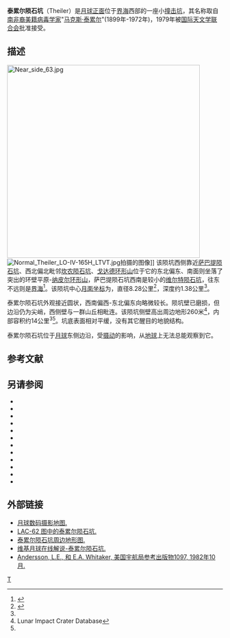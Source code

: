 {{lunar crater data|
 image=Theiler crater AS17-M-0266.jpg|240px|
 caption=[[阿波罗17号|阿波罗17号]]测绘相机拍摄的图像|
 latitude=13.36|
 N_or_S=N|
 longitude=82.85|
 E_or_W=E|
 diameter=8.28公里|
 depth=1.38公里|
 colong=277|
 eponym=[[马克斯·泰累尔|马克斯·泰累尔]]}}
'''泰累尔陨石坑'''（Theiler）是[[月球正面|月球正面]]位于[[界海|界海]]西部的一座小[[撞击坑|撞击坑]]，其名称取自[[南非|南非裔]][[美国|美籍]][[病毒学家|病毒学家]]"[[马克斯·泰累尔|马克斯·泰累尔]]"(1899年-1972年)，1979年被[[国际天文学联合会|国际天文学联合会]]批准接受。

==描述==  
[[Image:Near_side_63.jpg|450px]]  
[[Image:Normal_Theiler_LO-IV-165H_LTVT.jpg|thumb]]拍摄的图像]]
该陨坑西侧靠近[[萨巴提陨石坑|萨巴提陨石坑]]、西北偏北毗邻[[坎农环形山|坎农陨石坑]]、[[戈达德陨石坑|戈达德环形山]]位于它的东北偏东、南面则坐落了突出的环壁平原-[[纳皮尔环形山|纳皮尔环形山]]，萨巴提陨石坑西南是较小的[[维尔特陨石坑|维尔特陨石坑]]，往东不远则是[[界海|界海]]<ref>{{Cite web |url=http://planetarynames.wr.usgs.gov/images/Lunar/lac_63_wac.pdf |title=Crater Theiler on the map LAC-63. |accessdate=2017-01-29 |archive-date=2016-12-27 |archive-url=https://web.archive.org/web/20161227055326/https://planetarynames.wr.usgs.gov/images/Lunar/lac_63_wac.pdf |dead-url=no }}</ref>。该陨坑中心[[月面坐标|月面坐标]]为{{Coord|13.36|N|82.85|E|globe:Moon|nogoogle=1|noosm=1}}，直径8.28公里<ref name="IAU">{{Cite web |url=http://planetarynames.wr.usgs.gov/Feature/5893 |title=Directory of the International Astronomical Union |accessdate=2017-01-29 |archive-date=2017-08-25 |archive-url=https://web.archive.org/web/20170825063647/https://planetarynames.wr.usgs.gov/Feature/5893 |dead-url=no }}</ref>，深度约1.38公里<ref name="LICD"/>。

泰累尔陨石坑外观接近圆状，西南偏西-东北偏东向略微较长。陨坑壁已磨损，但边沿仍为尖峭，西侧壁与一群山丘相毗连。该陨坑侧壁高出周边地形260米<ref name=LICD>Lunar Impact Crater Database</ref>，内部容积约14公里<sup>3</sup><ref name="LICD"/>。坑底表面相对平缓，没有其它醒目的地貌结构。

泰累尔陨石坑位于[[月球正面|月球]]东侧边沿，受[[天平动|摄动]]的影响，从[[地球|地球]]上无法总能观察到它。

==参考文献==
{{Reflist}}

==另请参阅==
{{refbegin}}
* {{cite book
  | last1 = Andersson
  | first1 = L. E.
  | last2 = Whitaker
  | first2 = E. A.
  | authorlink2 = Ewen Whitaker
  | date = 1982
  | title = [[NASA|NASA]] Catalogue of Lunar Nomenclature
  | publisher = NASA RP-1097
  | ref = harv
  }}
* {{cite web
  | last = Blue
  | first = Jennifer
  | date = July 25, 2007
  | title = Gazetteer of Planetary Nomenclature
  | publisher = [[United_States_Geological_Survey|USGS]]
  | url = http://planetarynames.wr.usgs.gov/
  | accessdate = 2007-08-05
  | ref = harv
  | archive-date = 2012-04-08
  | archive-url = https://www.webcitation.org/66mXDr4G9?url=http://planetarynames.wr.usgs.gov/
  | dead-url = no
  }}
* {{cite book
  | last1 = Bussey
  | first1 = B.
  | authorlink1 = Ben Bussey
  | last2 = Spudis
  | first2 = P.
  | authorlink2 = Paul Spudis
  | date = 2004
  | title = The Clementine Atlas of the Moon
  | publisher = Cambridge University Press
  | location = New York
  | isbn = 978-0-521-81528-4
  | ref = harv
  }}
* {{cite book
  | last1 = Cocks
  | first1 = Elijah E.
  | last2 = Cocks
  | first2 = Josiah C.
  | date = 1995
  | title = Who's Who on the Moon: A Biographical Dictionary of Lunar Nomenclature
  | url = https://archive.org/details/isbn_9780936389271
  | publisher = Tudor Publishers
  | isbn = 978-0-936389-27-1
  | ref = harv
  }}
* {{cite web
  | last = McDowell
  | first = Jonathan
  | date = July 15, 2007
  | url = http://host.planet4589.org/astro/lunar/
  | title = Lunar Nomenclature
  | publisher = Jonathan's Space Report
  | accessdate = 2007-10-24
  | ref = harv
  | archive-date = 2012-05-26
  | archive-url = https://www.webcitation.org/67wcYNfK3?url=http://host.planet4589.org/astro/lunar/
  | dead-url = no
  }}
* {{cite journal| last1 = Menzel| first1 = D. H.| last2 = Minnaert| first2 = M.| last3 = Levin| first3 = B.| last4 = Dollfus| first4 = A.| last5 = Bell| first5 = B.| title = Report on Lunar Nomenclature by the Working Group of Commission 17 of the IAU| doi = 10.1007/BF00171763| journal = Space Science Reviews| volume = 12| issue = 2| pages = 136–186| date = 1971| bibcode = 1971SSRv...12..136M| ref = harv}}
* {{cite book
  | first = Patrick
  | last = Moore
  | authorlink = Patrick Moore
  | date = 2001
  | title = On the Moon
  | url = https://archive.org/details/patrickmooreonmo00patr
  | publisher = Sterling Publishing Co.
  | isbn = 978-0-304-35469-6
  | ref = harv
  }}
* {{cite book
  | first = Fred W.
  | last = Price
  | date = 1988
  | title = The Moon Observer's Handbook
  | publisher = Cambridge University Press
  | isbn = 978-0-521-33500-3
  | ref = harv
  }}
* {{cite book
  | last = Rükl
  | first = Antonín
  | authorlink = Antonín Rükl
  | date = 1990
  | title = Atlas of the Moon
  | publisher = Kalmbach Books
  | isbn = 978-0-913135-17-4
  | ref = harv
  }}
* {{cite book
  | last = Webb
  | first = Rev. T. W.
  | authorlink = Thomas William Webb
  | date = 1962
  | title = Celestial Objects for Common Telescopes
  | url = https://archive.org/details/celestialobjects00webb
  | edition = 6th revised
  | publisher = Dover
  | isbn = 978-0-486-20917-3
  | ref = harv
  }}
* {{cite book
  | first = Ewen A.
  | last = Whitaker
  | authorlink = Ewen Whitaker
  | date = 1999
  | title = Mapping and Naming the Moon
  | publisher = Cambridge University Press
  | isbn = 978-0-521-62248-6
  | ref = harv
  }}
* {{cite book
  | first = Peter T.
  | last = Wlasuk
  | date = 2000
  | title = Observing the Moon
  | publisher = Springer
  | isbn = 978-1-85233-193-1
  | ref = harv
 }}
{{refend}}

==外部链接==
*[http://www.lpi.usra.edu/resources/lunar_orbiter/bin/srch_nam.shtml?Theiler%7C0 月球数码摄影地图.] {{Wayback|url=http://www.lpi.usra.edu/resources/lunar_orbiter/bin/srch_nam.shtml?Theiler%7C0 |date=20170827000417 }}
*[https://web.archive.org/web/20160304090903/http://www.lpi.usra.edu/resources/mapcatalog/LAC/lac62/ LAC-62 图中的泰累尔陨石坑.]
*[http://www.lpi.usra.edu/resources/mapcatalog/LTO/lto63b1_1/ 泰累尔陨石坑周边地形图.] {{Wayback|url=http://www.lpi.usra.edu/resources/mapcatalog/LTO/lto63b1_1/ |date=20151001172654 }}
*[http://the-moon.wikispaces.com/Theiler 维基月球在线解说-泰累尔陨石坑.] {{Wayback|url=http://the-moon.wikispaces.com/Theiler |date=20180507184024 }}
*[http://planet4589.org/astro/lunar/RP-1097.pdf Andersson, L.E., 和 E.A. Whitaker, 美国宇航局参考出版物1097, 1982年10月.] {{Wayback|url=http://planet4589.org/astro/lunar/RP-1097.pdf |date=20141006125838 }}

[[Category:月球环形山|T]]
{{月球環形山 (T-Z)}}